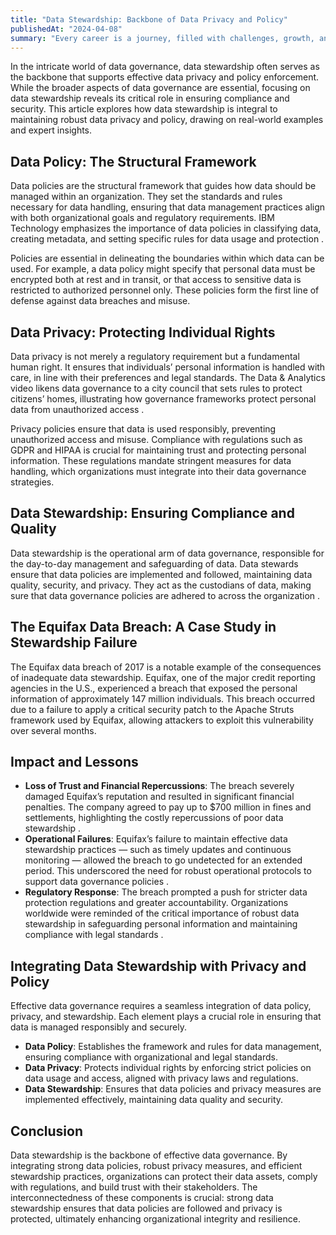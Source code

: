 ```yaml
---
title: "Data Stewardship: Backbone of Data Privacy and Policy"
publishedAt: "2024-04-08"
summary: "Every career is a journey, filled with challenges, growth, and those significant moments that mark a shift in our path."
---
```


In the intricate world of data governance, data stewardship often serves as the backbone that supports effective data privacy and policy enforcement. While the broader aspects of data governance are essential, focusing on data stewardship reveals its critical role in ensuring compliance and security. This article explores how data stewardship is integral to maintaining robust data privacy and policy, drawing on real-world examples and expert insights.

## Data Policy: The Structural Framework

Data policies are the structural framework that guides how data should be managed within an organization. They set the standards and rules necessary for data handling, ensuring that data management practices align with both organizational goals and regulatory requirements. IBM Technology emphasizes the importance of data policies in classifying data, creating metadata, and setting specific rules for data usage and protection .

Policies are essential in delineating the boundaries within which data can be used. For example, a data policy might specify that personal data must be encrypted both at rest and in transit, or that access to sensitive data is restricted to authorized personnel only. These policies form the first line of defense against data breaches and misuse.

## Data Privacy: Protecting Individual Rights

Data privacy is not merely a regulatory requirement but a fundamental human right. It ensures that individuals’ personal information is handled with care, in line with their preferences and legal standards. The Data & Analytics video likens data governance to a city council that sets rules to protect citizens’ homes, illustrating how governance frameworks protect personal data from unauthorized access .

Privacy policies ensure that data is used responsibly, preventing unauthorized access and misuse. Compliance with regulations such as GDPR and HIPAA is crucial for maintaining trust and protecting personal information. These regulations mandate stringent measures for data handling, which organizations must integrate into their data governance strategies.

## Data Stewardship: Ensuring Compliance and Quality

Data stewardship is the operational arm of data governance, responsible for the day-to-day management and safeguarding of data. Data stewards ensure that data policies are implemented and followed, maintaining data quality, security, and privacy. They act as the custodians of data, making sure that data governance policies are adhered to across the organization .

## The Equifax Data Breach: A Case Study in Stewardship Failure

The Equifax data breach of 2017 is a notable example of the consequences of inadequate data stewardship. Equifax, one of the major credit reporting agencies in the U.S., experienced a breach that exposed the personal information of approximately 147 million individuals. This breach occurred due to a failure to apply a critical security patch to the Apache Struts framework used by Equifax, allowing attackers to exploit this vulnerability over several months.

## Impact and Lessons

- **Loss of Trust and Financial Repercussions**: The breach severely damaged Equifax’s reputation and resulted in significant financial penalties. The company agreed to pay up to $700 million in fines and settlements, highlighting the costly repercussions of poor data stewardship .
- **Operational Failures**: Equifax’s failure to maintain effective data stewardship practices — such as timely updates and continuous monitoring — allowed the breach to go undetected for an extended period. This underscored the need for robust operational protocols to support data governance policies .
- **Regulatory Response**: The breach prompted a push for stricter data protection regulations and greater accountability. Organizations worldwide were reminded of the critical importance of robust data stewardship in safeguarding personal information and maintaining compliance with legal standards .

## Integrating Data Stewardship with Privacy and Policy

Effective data governance requires a seamless integration of data policy, privacy, and stewardship. Each element plays a crucial role in ensuring that data is managed responsibly and securely.

- **Data Policy**: Establishes the framework and rules for data management, ensuring compliance with organizational and legal standards.
- **Data Privacy**: Protects individual rights by enforcing strict policies on data usage and access, aligned with privacy laws and regulations.
- **Data Stewardship**: Ensures that data policies and privacy measures are implemented effectively, maintaining data quality and security.

## Conclusion

Data stewardship is the backbone of effective data governance. By integrating strong data policies, robust privacy measures, and efficient stewardship practices, organizations can protect their data assets, comply with regulations, and build trust with their stakeholders. The interconnectedness of these components is crucial: strong data stewardship ensures that data policies are followed and privacy is protected, ultimately enhancing organizational integrity and resilience.
